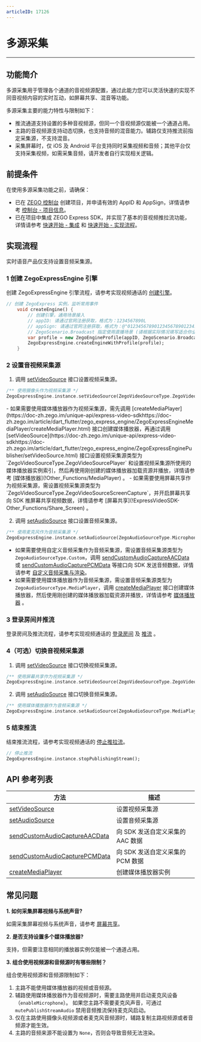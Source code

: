 ```yaml
---
articleID: 17126
---
```

# 多源采集

- - -
## 功能简介

多源采集用于管理各个通道的音视频源配置，通过此能力您可以灵活快速的实现不同音视频内容的实时互动，如屏幕共享、混音等功能。

多源采集主要的能力特性与限制如下：
- 推流通道支持设置的多种音视频源，但同一个音视频源仅能被一个通道占用。
- 主路的音视频源支持动态切换，也支持音频的混音能力。辅路仅支持推流前指定采集源，不支持混音。
- 采集屏幕时，仅 iOS 及 Android 平台支持同时采集视频和音频；其他平台仅支持采集视频，如需采集音频，请开发者自行实现相关逻辑。

## 前提条件

在使用多源采集功能之前，请确保：

- 已在 [ZEGO 控制台](https://console.zego.im) 创建项目，并申请有效的 AppID 和 AppSign，详情请参考 [控制台 - 项目信息](/console/project-info)。
- 已在项目中集成 ZEGO Express SDK，并实现了基本的音视频推拉流功能，详情请参考 [快速开始 - 集成](!Integration/SDK_Integration) 和 [快速开始 - 实现流程](!Integration/Solution_Implementation)。


## 实现流程

<Warning title="注意">
实时语音产品仅支持设置音频采集源。
</Warning>



### 1 创建 ZegoExpressEngine 引擎

创建 ZegoExpressEngine 引擎流程，请参考实现视频通话的 [创建引擎](!Integration/Solution_Implementation#CreateEngine)。

```dart
// 创建 ZegoExpress 实例，监听常用事件
    void createEngine() {
        // 创建引擎，通用场景接入
        // appID: 请通过官网注册获取，格式为：1234567890L
        // appSign: 请通过官网注册获取，格式为：@"0123456789012345678901234567890123456789012345678901234567890123"（共64个字符）
        // ZegoScenario.Broadcast 指定使用直播场景 (请根据实际情况填写适合你业务的场景)
        var profile = new ZegoEngineProfile(appID, ZegoScenario.Broadcast, appSign: appSign);
        ZegoExpressEngine.createEngineWithProfile(profile);
    }
```

### 2 设置音视频采集源

1. 调用 [setVideoSource](https://doc-zh.zego.im/unique-api/express-video-sdkhttps://doc-zh.zego.im/article/dart_flutter/zego_express_engine/ZegoExpressEnginePublisher/setVideoSource.html) 接口设置视频采集源。

```dart
/** 使用摄像头作为视频采集源 */
ZegoExpressEngine.instance.setVideoSource(ZegoVideoSourceType.ZegoVideoSourceCamera);
```

<Note title="说明">
- 如果需要使用媒体播放器作为视频采集源，需先调用 [createMediaPlayer](https://doc-zh.zego.im/unique-api/express-video-sdkhttps://doc-zh.zego.im/article/dart_flutter/zego_express_engine/ZegoExpressEngineMediaPlayer/createMediaPlayer.html) 接口创建媒体播放器，再通过调用 [setVideoSource](https://doc-zh.zego.im/unique-api/express-video-sdkhttps://doc-zh.zego.im/article/dart_flutter/zego_express_engine/ZegoExpressEnginePublisher/setVideoSource.html) 接口设置视频采集源类型为 `ZegoVideoSourceType.ZegoVideoSourcePlayer` 和设置视频采集源所使用的媒体播放器实例索引，然后再使用刚创建的媒体播放器加载资源并播放，详情请参考 [媒体播放器](!Other_Functions/MediaPlayer) 。
- 如果需要使用屏幕共享作为视频采集源，需设置视频采集源类型为 `ZegoVideoSourceType.ZegoVideoSourceScreenCapture`，并开启屏幕共享向 SDK 推屏幕共享视频数据，详情请参考 [屏幕共享](!ExpressVideoSDK-Other_Functions/Share_Screen) 。
</Note>



2. 调用 [setAudioSource](https://doc-zh.zego.im/unique-api/express-video-sdkhttps://doc-zh.zego.im/article/dart_flutter/zego_express_engine/ZegoExpressEnginePublisher/setAudioSource.html) 接口设置音频采集源。

```dart
/** 使用麦克风作为音频采集源 */
ZegoExpressEngine.instance.setAudioSource(ZegoAudioSourceType.Microphone);
```

<Note title="说明">


- 如果需要使用自定义音频采集作为音频采集源，需设置音频采集源类型为 `ZegoAudioSourceType.Custom`，调用 [sendCustomAudioCaptureAACData](https://doc-zh.zego.im/unique-api/express-video-sdkhttps://doc-zh.zego.im/article/dart_flutter/zego_express_engine/ZegoExpressEngineCustomAudioIO/sendCustomAudioCaptureAACData.html) 或 [sendCustomAudioCapturePCMData](https://doc-zh.zego.im/unique-api/express-video-sdkhttps://doc-zh.zego.im/article/dart_flutter/zego_express_engine/ZegoExpressEngineCustomAudioIO/sendCustomAudioCapturePCMData.html) 等接口向 SDK 发送音频数据，详情请参考 [自定义音频采集与渲染](!AudioAdvanced/custom_audio_io)。
- 如果需要使用媒体播放器作为音频采集源，需设置音频采集源类型为 `ZegoAudioSourceType.MediaPlayer`，调用 [createMediaPlayer](https://doc-zh.zego.im/unique-api/express-video-sdkhttps://doc-zh.zego.im/article/dart_flutter/zego_express_engine/ZegoExpressEngineMediaPlayer/createMediaPlayer.html) 接口创建媒体播放器，然后使用刚创建的媒体播放器加载资源并播放，详情请参考 [媒体播放器](!Other_Functions/MediaPlayer) 。


</Note>



### 3 登录房间并推流

登录房间及推流流程，请参考实现视频通话的 [登录房间](!Integration/Solution_Implementation#createroom) 及 [推流](!Integration/Solution_Implementation#publishingStream) 。

### 4（可选）切换音视频采集源

1. 调用 [setVideoSource](https://doc-zh.zego.im/unique-api/express-video-sdkhttps://doc-zh.zego.im/article/dart_flutter/zego_express_engine/ZegoExpressEnginePublisher/setVideoSource.html) 接口切换视频采集源。

```dart
/** 使用屏幕共享作为视频采集源 */
ZegoExpressEngine.instance.setVideoSource(ZegoVideoSourceType.ZegoVideoSourceScreenCapture);
```

2. 调用 [setAudioSource](https://doc-zh.zego.im/unique-api/express-video-sdkhttps://doc-zh.zego.im/article/dart_flutter/zego_express_engine/ZegoExpressEnginePublisher/setAudioSource.html) 接口切换音频采集源。

```dart
/** 使用媒体播放器作为音频采集源 */
ZegoExpressEngine.instance.setAudioSource(ZegoAudioSourceType.MediaPlayer);
```

### 5 结束推流

结束推流流程，请参考实现视频通话的 [停止推拉流](!Integration/Solution_Implementation#stopPublishingStream)。

```dart
// 停止推流
ZegoExpressEngine.instance.stopPublishingStream();
```

## API 参考列表

| 方法 | 描述 |
|-------|--------|
| [setVideoSource](https://doc-zh.zego.im/unique-api/express-video-sdkhttps://doc-zh.zego.im/article/dart_flutter/zego_express_engine/ZegoExpressEnginePublisher/setVideoSource.html) | 设置视频采集源 |
| [setAudioSource](https://doc-zh.zego.im/unique-api/express-video-sdkhttps://doc-zh.zego.im/article/dart_flutter/zego_express_engine/ZegoExpressEnginePublisher/setAudioSource.html) | 设置音频采集源 |
| [sendCustomAudioCaptureAACData](https://doc-zh.zego.im/unique-api/express-video-sdkhttps://doc-zh.zego.im/article/dart_flutter/zego_express_engine/ZegoExpressEngineCustomAudioIO/sendCustomAudioCaptureAACData.html) | 向 SDK 发送自定义采集的 AAC 数据 |
| [sendCustomAudioCapturePCMData](https://doc-zh.zego.im/unique-api/express-video-sdkhttps://doc-zh.zego.im/article/dart_flutter/zego_express_engine/ZegoExpressEngineCustomAudioIO/sendCustomAudioCapturePCMData.html) | 向 SDK 发送自定义采集的 PCM 数据 |
| [createMediaPlayer](https://doc-zh.zego.im/unique-api/express-video-sdkhttps://doc-zh.zego.im/article/dart_flutter/zego_express_engine/ZegoExpressEngineMediaPlayer/createMediaPlayer.html) | 创建媒体播放器实例 |

## 常见问题

**1. 如何采集屏幕视频与系统声音?**

如需采集屏幕视频与系统声音，请参考 [屏幕共享](!ExpressVideoSDK-Other_Functions/Share_Screen)。

**2. 是否支持设置多个媒体播放器?**

支持，但需要注意相同的播放器实例仅能被一个通道占用。

**3. 组合使用视频源和音频源时有哪些限制？**

组合使用视频源和音频源限制如下：
1. 主路不能使用媒体播放器的视频或音频源。
2. 辅路使用媒体播放器作为音视频源时，需要主路使用并启动麦克风设备（`enableMicrophone`）。
如果您主路不需要麦克风声音，可通过 `mutePublishStreamAudio` 禁用音频推流保持麦克风启动。
3. 仅在主路使用摄像头视频源或者麦克风音频源时，辅路复制主路视频源或者音频源才能生效。
4. 主路的音频来源不能设置为 `None`，否则会导致音频无法渲染。
